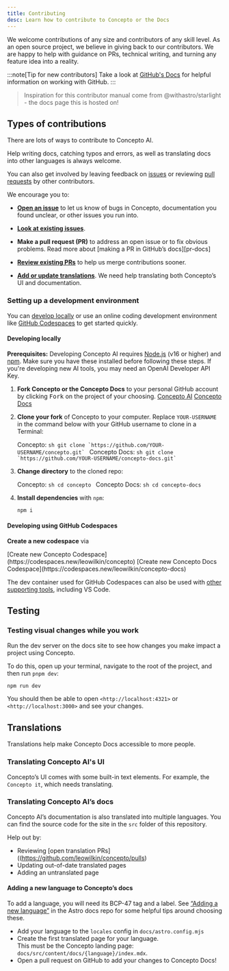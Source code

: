 ```yaml
---
title: Contributing
desc: Learn how to contribute to Concepto or the Docs
---
```


We welcome contributions of any size and contributors of any skill level.
As an open source project, we believe in giving back to our contributors.
We are happy to help with guidance on PRs, technical writing, and turning any feature idea into a reality.

:::note[Tip for new contributors]
Take a look at [GitHub's Docs](https://docs.github.com/en/get-started/quickstart/hello-world) for helpful information on working with GitHub.
:::

> Inspiration for this contributor manual come from @withastro/starlight - the docs page this is hosted on!

## Types of contributions

There are lots of ways to contribute to Concepto AI.

Help writing docs, catching typos and errors, as well as translating docs into other languages is always welcome.

You can also get involved by leaving feedback on [issues](https://github.com/leowilkin/concepto/issues) or reviewing [pull requests](https://github.com/leowilkin/concepto/pulls) by other contributors.

We encourage you to:

- [**Open an issue**](https://github.com/leowilkin/concepto/issues/new) to let us know of bugs in Concepto, documentation you found unclear, or other issues you run into.

- [**Look at existing issues**](https://github.com/leowilkin/concepto/issues).

- **Make a pull request (PR)** to address an open issue or to fix obvious problems.
  Read more about [making a PR in GitHub’s docs][pr-docs]

- [**Review existing PRs**](https://github.com/leowilkin/concepto/pulls) to help us merge contributions sooner.

- [**Add or update translations**](https://concepto-docs.vercel.app/about/contributing/#translations). We need help translating both Concepto’s UI and documentation.

### Setting up a development environment

You can [develop locally](#developing-locally) or use an online coding development environment like [GitHub Codespaces](#developing-using-github-codespaces) to get started quickly.

#### Developing locally

**Prerequisites:** Developing Concepto AI requires [Node.js](https://nodejs.org/en) (v16 or higher) and [npm](https://npmjs.org/). Make sure you have these installed before following these steps. If you're developing new AI tools, you may need an OpenAI Developer API Key.

1. **Fork Concepto or the Concepto Docs** to your personal GitHub account by clicking <kbd>Fork</kbd> on the project of your choosing.
  [Concepto AI](https://github.com/leowilkin/concepto)
  [Concepto Docs](https://github.com/leowilkin/concepto-docs)

2. **Clone your fork** of Concepto to your computer. Replace `YOUR-USERNAME` in the command below with your GitHub username to clone in a Terminal:

    Concepto:
          ```sh
          git clone `https://github.com/YOUR-USERNAME/concepto.git`
          ```
    Concepto Docs:
          ```sh
          git clone `https://github.com/YOUR-USERNAME/concepto-docs.git`
          ```

3. **Change directory** to the cloned repo:

    Concepto:
          ```sh
          cd concepto
          ```
    Concepto Docs:
          ```sh
          cd concepto-docs
          ```

4. **Install dependencies** with `npm`:

     ```sh
     npm i
     ```

#### Developing using GitHub Codespaces

**Create a new codespace** via

  <Tabs>
      <TabItem label="Concepto">
        [Create new Concepto Codespace](https://codespaces.new/leowilkin/concepto)
      </TabItem>
      <TabItem label="Concepto Docs">
        [Create new Concepto Docs Codespace](https://codespaces.new/leowilkin/concepto-docs)
      </TabItem>
  </Tabs>

The dev container used for GitHub Codespaces can also be used with [other supporting tools](https://containers.dev/supporting), including VS Code.


## Testing

### Testing visual changes while you work

Run the dev server on the docs site to see how changes you make impact a project using Concepto.

To do this, open up your terminal, navigate to the root of the project, and then run `pnpm dev`:

```sh
npm run dev
```

You should then be able to open `<http://localhost:4321>` or `<http://localhost:3000>` and see your changes.

## Translations

Translations help make Concepto Docs accessible to more people.

### Translating Concepto AI's UI

Concepto’s UI comes with some built-in text elements. For example, the `Concepto it`, which needs translating.

### Translating Concepto AI’s docs

Concepto AI’s documentation is also translated into multiple languages. You can find the source code for the site in the `src` folder of this repository.

Help out by:

- Reviewing [open translation PRs]((https://github.com/leowilkin/concepto/pulls)
- Updating out-of-date translated pages
- Adding an untranslated page

#### Adding a new language to Concepto’s docs

To add a language, you will need its BCP-47 tag and a label. See [“Adding a new language”](https://github.com/withastro/docs/blob/main/contributor-guides/translating-astro-docs.md#adding-a-new-language) in the Astro docs repo for some helpful tips around choosing these.

- Add your language to the `locales` config in `docs/astro.config.mjs`
- Create the first translated page for your language.  
   This must be the Concepto landing page: `docs/src/content/docs/{language}/index.mdx`.
- Open a pull request on GitHub to add your changes to Concepto Docs!
